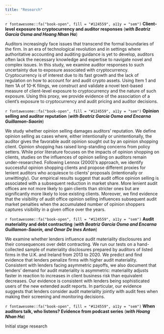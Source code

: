 ```yaml
---
title: "Research"
---
```


`r fontawesome::fa("book-open", fill = "#124559", a11y = "sem")` **Client-level exposure to cryptocurrency and auditor responses** (***with Beatriz García Osma and Hoang Nhan Ha***)

Auditors increasingly face issues that transcend the formal boundaries of the firm. In an era of technological revolution and in settings where authoritative accounting and auditing guidance is yet to develop, auditors often lack the necessary knowledge and expertise to navigate novel and complex issues. In this study, we examine auditor responses to such uncertainty due to exposure associated with cryptocurrency. Cryptocurrency is of interest due to its fast growth and the lack of regulation on how to account for and audit crypto assets. Using Item 1 and Item 1A of 10-K filings, we construct and validate a novel text-based measure of client-level exposure to cryptocurrency and the nature of such exposure. Using this proxy, we provide evidence of the association of a client's exposure to cryptocurrency and audit pricing and auditor decisions.

`r fontawesome::fa("book-open", fill = "#124559", a11y = "sem")` **Opinion selling and auditor reputation** (***with Beatriz García Osma and Encarna Guillamon-Saorin***)

We study whether opinion selling damages auditors' reputation. We define opinion selling as cases where, either intentionally or unintentionally, the auditor gives the favorable audit opinion sought out by an opinion shopping client. Opinion shopping has raised long-standing concerns from policy setters. While prior literature focuses on the impacts of opinion shopping on clients, studies on the influences of opinion selling on auditors remain under-researched. Following Lennox (2000)'s approach, we identify successful opinion shopping clients and propose different proxies for lenient auditors who acquiesce to clients' proposals (intentionally or unwittingly). Our empirical results suggest that audit office opinion selling is associated with a subsequent reduction in market share. More lenient audit offices are not more likely to gain clients than stricter ones but are significantly more likely to lose existing clients. Moreover, we find evidence that the visibility of audit office opinion selling influences subsequent audit market penalties when the accumulated number of opinion shoppers captures visibility in a given office over the years.

`r fontawesome::fa("book-open", fill = "#124559", a11y = "sem")` **Audit materiality and debt contracting** (***with Beatriz García Osma and Encarna Guillamon-Saorin, and Omar De Ines Anton***)

We examine whether lenders influence audit materiality disclosures and their consequences over debt contracting. We run our tests on a hand-collected sample of materiality disclosures prepared by auditors of listed firms in the U.K. and Ireland from 2013 to 2020. We predict and find evidence that lenders penalize firms with higher audit materiality. Consistent with lenders facing asymmetric payoffs, we also document that lenders' demand for audit materiality is asymmetric: materiality adjusts faster in reaction to increases in client business risk than equivalent decreases. Our evidence is consistent with lenders being sophisticated users of the new extended audit reports. In particular, our evidence suggests that lenders consider audit materiality jointly with audit fees when making their screening and monitoring decisions.

`r fontawesome::fa("book-open", fill = "#124559", a11y = "sem")` **When auditors talk, who listens? Evidence from podcast series** (***with Hoang Nhan Ha***)

Initial stage research
